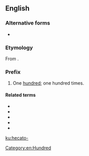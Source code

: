 ==English==

===Alternative forms===
* {{l|en|hecto-}}

===Etymology===
From {{der|en|grc|ἑκατόν||hundred}}.

===Prefix===
{{en-prefix}}

# One [[hundred]]; one hundred times.

====Related terms====
* {{l|en|hecatologue}}
* {{l|en|hecatophyllous}}
* {{l|en|hecatomped}}
* {{l|en|hecatontarchy}}
* {{l|en|hecatontome}}

[[Category:en:Hundred]]

[[ku:hecato-]]